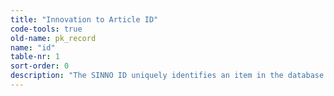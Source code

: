 ```yaml
---
title: "Innovation to Article ID"
code-tools: true
old-name: pk_record
name: "id"
table-nr: 1
sort-order: 0
description: "The SINNO ID uniquely identifies an item in the database so even between collections there are no doubles The ID consists of a follow number plus a three digit extension that indicates what kind of thing it is"
---
```

